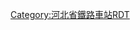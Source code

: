 <noinclude>{{BS-map
| title = 廊坊北站站线布置图
| map = </noinclude>
CONTg\CONTg\CONTg\\\\\~~[[京沪铁路]][[北京站]]方向
STRg\STRf\STR\\\\\
STR\ABZg2\STR+c3\\\\\
STR\STR+c1\ABZg+4\ENDEa\\\\
STR\STR\STR+c2\STR3\\\\
STR\STR\ABZg+1\STRc4\\\\
STRc2\ABZg3\ABZg2\ABZg2!~STRc3\STRc3\\\\\
STR+1\STR+c4\STR+c1\ABZg+4!~STRc1\ABZ4+2f\STRc3\\\\
STR\STR\STR\STR\STR+c1\STR+4\\\\
STR\STR\STR\STR\STR\STR\\\\
STR+BSl\STR+BSr\STR\STR+BSl\STR+BSr\STR+BSl!~*1__align=r\\\\~~1站台
STR+BSl\STR+BSr\STR\STR+BSl\STR+BSr!~*2__align=l\STR+BSl\\\\~~2站台
STR+BSl\STR+BSr\STR\STR+BSl!~*2__align=r\STR+BSr\STR+BSl\\\\~~2站台
STR+BSl\STR+BSr\STR\STR+BSl\STR+BSr\STR+BSl\\\\
STR+BSl\STR+BSr!~*3__align=l\STR\STR+BSl\STR+BSr\STR+BSl\\\\~~3站台
STR+BSl!~*3__align=r\STR+BSr\STR\STR+BSl\STR+BSr\STR+BSl\\\\~~3站台
STR\STR\STR\STR\STR\STR\\\\
STR\STR\STR\STR\STR+c2\STR3\\\\
STR2\STR+c3\STR+c2\ABZg3!~STRc2\ABZ3+1g\STRc4\\\\
STRc1\ABZg+4\ABZg+1\ABZg+1!~STRc4\STRc4\\\\\
ABZg2\STR+c3\STR\\LSTR\\\
STR+c1\ABZg+4\STR\STRc2\ABZg3\\\
STR\STR\ABZg2\STR+1!~STRc3\ABZg2!~STRc4\STRc3\\
STR\STR\STR+c1\ABZg+4\STR+c1\STR2+4\STRc3\
STRc2\ABZg3\STR\STR\ABZg2\STR2+c3\STRc13\STRl+4\ENDEeq\
STR+1\STR+c4\STR\STR\STR+c1\ABZ4+2f!~STRc1\STR2+4+c3\STRc3\\
STR\STR\STR\STR\STR\STR+c1\ABZ4+2f!~STRc1\STR2+4+c3\STRc3\
STR\STR\STR\STR\STR\STR\STR+c1\STR+4+c1\STR+4\
STR\STR\STR\STR\STR\STR\STR\STR\STR\
STR\STR\STR\STR\STR\STR\STR\STR\STR2\STRc3
STR\STR\STR\STR\STR\STR\STR\STR\STRc1\LLSTR2+4a
STR\STR\STR\STR\STR\STR\STR\ABZg2\STRc3\
STR\STR\STR\STR\STR\STR\STR\STR+c1\ABZ4+2f\STRc3
STR\STR\STR\STR\STR\STR\STR\STR\STR+c1\LLSTR2+4a
STR\STR\STR\STR\STR\STR\STR\STR\STR\
STR\STR\STR\STR\STR\STR\STR\STR\STR\
STR\STR\STR\STR\STR\STR\STR\STR\STR\
STR\STR\STR\STR\STR\STR\STR\STR+c2\ABZg3\
STR2\STR+c3\STR\STR\STR\STR\STR\ABZg+1\STR+c4\
STRc1\ABZg+4\STR\STR\STR\STR\STR+c2\ABZg3\STR\
STR\STR\STR\STR\STR+c2\ABZ3+1g\STR2!~STRc4\STR+c3
STR\STR\STR\STR+c2\ABZ3+1g\STRc4\STRc1\ABZg+4
\STR\STR\STR\ABZg+1\STRc4\\\STR2\STRc3
\STR\STR\STR+c2\ABZg3\\\\STRc1\LLSTR2+4a
STR\STR\ABZg+1\STR+c4\\\\
STR\STR+c2\ABZg3\STR\\\\
STR\ABZg+1\STR+c4\STR\\\\
STR+c2\ABZg3\STR\STR\\\\
ABZg+1\STR+c4\STR\STR\\\\
STR\STR\STR\ENDEe\\\\
STRg\STRf\STR\\\\\
CONTf\CONTf\CONTf\\\\\~~[[京沪铁路]][[上海站]]方向
<noinclude>}}

{{Rdt intro|[[廊坊北站]]}}

[[Category:河北省鐵路車站RDT]]

</noinclude>